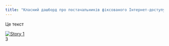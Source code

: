 ---
title: "Класний дашборд про постачальників фіксованого Інтернет-доступу"
---

Це текст

```{=html}
<div class='tableauPlaceholder' id='viz1729174514215' style='position: relative'><noscript><a href='#'><img alt='Story 1 ' src='https:&#47;&#47;public.tableau.com&#47;static&#47;images&#47;fi&#47;fix_dostup_dashboard_v01&#47;Story1&#47;1_rss.png' style='border: none' /></a></noscript><object class='tableauViz'  style='display:none;'><param name='host_url' value='https%3A%2F%2Fpublic.tableau.com%2F' /> <param name='embed_code_version' value='3' /> <param name='site_root' value='' /><param name='name' value='fix_dostup_dashboard_v01&#47;Story1' /><param name='tabs' value='no' /><param name='toolbar' value='yes' /><param name='static_image' value='https:&#47;&#47;public.tableau.com&#47;static&#47;images&#47;fi&#47;fix_dostup_dashboard_v01&#47;Story1&#47;1.png' /> <param name='animate_transition' value='yes' /><param name='display_static_image' value='yes' /><param name='display_spinner' value='yes' /><param name='display_overlay' value='yes' /><param name='display_count' value='yes' /><param name='language' value='en-US' /></object></div>                <script type='text/javascript'>                    var divElement = document.getElementById('viz1729174514215');                    var vizElement = divElement.getElementsByTagName('object')[0];                    vizElement.style.width='986px';vizElement.style.height='745px';                    var scriptElement = document.createElement('script');                    scriptElement.src = 'https://public.tableau.com/javascripts/api/viz_v1.js';                    vizElement.parentNode.insertBefore(scriptElement, vizElement);                </script>3

```


